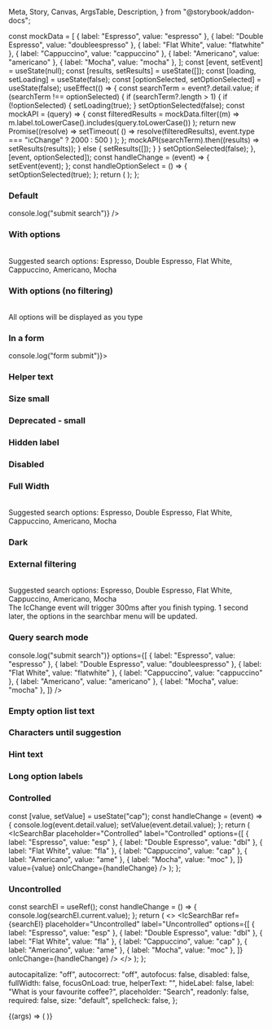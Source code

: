   Meta,
  Story,
  Canvas,
  ArgsTable,
  Description,
} from "@storybook/addon-docs";

<Meta title="Search bar" component={IcSearchBar} />

<Description markdown={readme} />

  const mockData = [
    { label: "Espresso", value: "espresso" },
    { label: "Double Espresso", value: "doubleespresso" },
    { label: "Flat White", value: "flatwhite" },
    { label: "Cappuccino", value: "cappuccino" },
    { label: "Americano", value: "americano" },
    { label: "Mocha", value: "mocha" },
  ];
  const [event, setEvent] = useState(null);
  const [results, setResults] = useState([]);
  const [loading, setLoading] = useState(false);
  const [optionSelected, setOptionSelected] = useState(false);
  useEffect(() => {
    const searchTerm = event?.detail.value;
    if (searchTerm !== optionSelected) {
      if (searchTerm?.length > 1) {
        if (!optionSelected) {
          setLoading(true);
        }
        setOptionSelected(false);
        const mockAPI = (query) => {
          const filteredResults = mockData.filter((m) =>
            m.label.toLowerCase().includes(query.toLowerCase())
          );
          return new Promise((resolve) =>
            setTimeout(
              () => resolve(filteredResults),
              event.type === "icChange" ? 2000 : 500
            )
          );
        };
        mockAPI(searchTerm).then((results) => setResults(results));
      } else {
        setResults([]);
      }
    }
    setOptionSelected(false);
  }, [event, optionSelected]);
  const handleChange = (event) => {
    setEvent(event);
  };
  const handleOptionSelect = () => {
    setOptionSelected(true);
  };
  return (
    <IcSearchBar
      loading={loading}
      timeout={1000}
      debounce={300}
      placeholder="Type to search"
      label="Search for coffee"
      onIcChange={handleChange}
      onIcRetryLoad={handleChange}
      onIcOptionSelect={handleOptionSelect}
      disableFilter
      options={results}
      loadingLabel="Loading time"
      loadingErrorLabel="Oops error"
    />
  );
};

### Default

<Canvas>
  <Story name="Default">
    <IcSearchBar
      label="What is your favourite coffee?"
      onIcSubmitSearch={() => console.log("submit search")}
    />
  </Story>
</Canvas>

### With options

<Canvas>
  <Story name="With options">
    <IcSearchBar
      label="What is your favourite coffee?"
      options={[
        { label: "Espresso", value: "espresso" },
        { label: "Double Espresso", value: "doubleespresso" },
        { label: "Flat White", value: "flatwhite" },
        { label: "Cappuccino", value: "cappuccino" },
        { label: "Americano", value: "americano" },
        { label: "Mocha", value: "mocha" },
      ]}
    />
    <br />
    <IcTypography>
      Suggested search options: Espresso, Double Espresso, Flat White,
      Cappuccino, Americano, Mocha
    </IcTypography>
  </Story>
</Canvas>

### With options (no filtering)

<Canvas>
  <Story name="With options (no filtering)">
    <IcSearchBar
      label="What is your favourite coffee?"
      disableFilter
      options={[
        { label: "Espresso", value: "espresso" },
        { label: "Double Espresso", value: "doubleespresso" },
        { label: "Flat White", value: "flatwhite" },
        { label: "Cappuccino", value: "cappuccino" },
        { label: "Americano", value: "americano" },
        { label: "Mocha", value: "mocha" },
      ]}
    />
    <br />
    <IcTypography>All options will be displayed as you type</IcTypography>
  </Story>
</Canvas>

### In a form

<Canvas>
  <Story name="In a form">
    <form onSubmit={() => console.log("form submit")}>
      <IcSearchBar label="What is your favourite coffee?" />
    </form>
  </Story>
</Canvas>

### Helper text

<Canvas>
  <Story name="Helper text">
    <IcSearchBar
      label="What is your favourite coffee?"
      helperText="Some helper text"
    />
  </Story>
</Canvas>

### Size small

<Canvas>
  <Story name="Size small">
    <IcSearchBar label="What is your favourite coffee?" size="small" />
  </Story>
</Canvas>

### Deprecated - small

<Canvas>
  <Story name="Deprecated - small">
    <IcSearchBar label="What is your favourite coffee?" small />
  </Story>
</Canvas>

### Hidden label

<Canvas>
  <Story name="Hidden label">
    <IcSearchBar label="What is your favourite coffee?" hideLabel />
  </Story>
</Canvas>

### Disabled

<Canvas>
  <Story name="Disabled">
    <IcSearchBar label="What is your favourite coffee?" disabled />
  </Story>
</Canvas>

### Full Width

<Canvas>
  <Story name="Full Width">
    <IcSearchBar
      label="What is your favourite coffee?"
      fullWidth
      options={[
        { label: "Espresso", value: "espresso" },
        { label: "Double Espresso", value: "doubleespresso" },
        { label: "Flat White", value: "flatwhite" },
        { label: "Cappuccino", value: "cappuccino" },
        { label: "Americano", value: "americano" },
        { label: "Mocha", value: "mocha" },
      ]}
    />
    <br />
    <IcTypography>
      Suggested search options: Espresso, Double Espresso, Flat White,
      Cappuccino, Americano, Mocha
    </IcTypography>
  </Story>
</Canvas>

### Dark

<Canvas>
  <Story
    name="Dark"
    parameters={{
      backgrounds: { default: "dark" },
    }}
  >
    <IcSearchBar label="What is your favourite coffee?" dark />
  </Story>
</Canvas>

### External filtering

<Canvas>
  <Story name="External filtering">
    <ExternalFiltering />
    <br />
    <IcTypography>
      Suggested search options: Espresso, Double Espresso, Flat White,
      Cappuccino, Americano, Mocha
    </IcTypography>
    <br />
    <IcTypography>
      The IcChange event will trigger 300ms after you finish typing. 1 second
      later, the options in the searchbar menu will be updated.
    </IcTypography>
  </Story>
</Canvas>

### Query search mode

<Canvas>
  <Story name="Query search mode">
    <IcSearchBar
      label="What is your favourite coffee?"
      searchMode="query"
      onIcSubmitSearch={() => console.log("submit search")}
      options={[
        { label: "Espresso", value: "espresso" },
        { label: "Double Espresso", value: "doubleespresso" },
        { label: "Flat White", value: "flatwhite" },
        { label: "Cappuccino", value: "cappuccino" },
        { label: "Americano", value: "americano" },
        { label: "Mocha", value: "mocha" },
      ]}
    />
  </Story>
</Canvas>

### Empty option list text

<Canvas>
  <Story name="Empty option list text">
    <IcSearchBar
      label="What is your favourite coffee?"
      emptyOptionListText="There's nothing here"
      options={[
        { label: "Espresso", value: "espresso" },
        { label: "Double Espresso", value: "doubleespresso" },
        { label: "Flat White", value: "flatwhite" },
        { label: "Cappuccino", value: "cappuccino" },
        { label: "Americano", value: "americano" },
        { label: "Mocha", value: "mocha" },
      ]}
    />
  </Story>
</Canvas>

### Characters until suggestion

<Canvas>
  <Story name="Characters until suggestion">
    <IcSearchBar
      label="What is your favourite coffee?"
      charactersUntilSuggestion={5}
      options={[
        { label: "Espresso", value: "espresso" },
        { label: "Double Espresso", value: "doubleespresso" },
        { label: "Flat White", value: "flatwhite" },
        { label: "Cappuccino", value: "cappuccino" },
        { label: "Americano", value: "americano" },
        { label: "Mocha", value: "mocha" },
      ]}
    />
  </Story>
</Canvas>

### Hint text

<Canvas>
  <Story name="Hint text">
    <IcSearchBar
      label="What is your favourite coffee?"
      hintText="You can use up and down arrows to navigate the options when they are available, and press enter to select an option."
      options={[
        { label: "Espresso", value: "espresso" },
        { label: "Double Espresso", value: "doubleespresso" },
        { label: "Flat White", value: "flatwhite" },
        { label: "Cappuccino", value: "cappuccino" },
        { label: "Americano", value: "americano" },
        { label: "Mocha", value: "mocha" },
      ]}
    />
  </Story>
</Canvas>

### Long option labels

<Canvas>
  <Story name="Long option labels">
    <IcSearchBar
      label="What is your favourite coffee?"
      options={[
        { label: "Espresso because it tastes like coffee", value: "espresso" },
        { label: "Double Espresso because it tastes like double the amount of coffee", value: "doubleespresso" },
        { label: "Reallylongonewordanswerthatcouldbethenameofacoffee", value: "flatwhite" },
      ]}
    />
  </Story>
</Canvas>

### Controlled

  const [value, setValue] = useState("cap");
  const handleChange = (event) => {
    console.log(event.detail.value);
    setValue(event.detail.value);
  };
  return (
    <IcSearchBar
      placeholder="Controlled"
      label="Controlled"
      options={[
        { label: "Espresso", value: "esp" },
        { label: "Double Espresso", value: "dbl" },
        { label: "Flat White", value: "fla" },
        { label: "Cappuccino", value: "cap" },
        { label: "Americano", value: "ame" },
        { label: "Mocha", value: "moc" },
      ]}
      value={value}
      onIcChange={handleChange}
    />
  );
};

<Canvas>
  <Story name="Controlled">
    <ControlledExample />
  </Story>
</Canvas>

### Uncontrolled

  const searchEl = useRef();
  const handleChange = () => {
    console.log(searchEl.current.value);
  };
  return (
    <>
      <IcSearchBar
        ref={searchEl}
        placeholder="Uncontrolled"
        label="Uncontrolled"
        options={[
          { label: "Espresso", value: "esp" },
          { label: "Double Espresso", value: "dbl" },
          { label: "Flat White", value: "fla" },
          { label: "Cappuccino", value: "cap" },
          { label: "Americano", value: "ame" },
          { label: "Mocha", value: "moc" },
        ]}
        onIcChange={handleChange}
      />
    </>
  );
};

<Canvas>
  <Story name="Uncontrolled">
    <Uncontrolled />
  </Story>
</Canvas>

  autocapitalize: "off",
  autocorrect: "off",
  autofocus: false,
  disabled: false,
  fullWidth: false,
  focusOnLoad: true,
  helperText: "",
  hideLabel: false,
  label: "What is your favourite coffee?",
  placeholder: "Search",
  readonly: false,
  required: false,
  size: "default",
  spellcheck: false,
};

<Canvas>
  <Story
    args={defaultArgs}
    argTypes={{
      autocapitalize: {
        options: ["off", "none", "on", "sentences", "words", "characters"],
        control: { type: "select" },
      },
      autocorrect: {
        options: ["on", "off"],
        control: { type: "inline-radio" },
      },
      size: {
        options: ["default", "small"],
        control: { type: "inline-radio" },
      }
    }}
    name="Playground"
  >
    {(args) => (
      <IcSearchBar
          autocapitalize={args.autocapitalize}
          autocorrect={args.autocorrect}
          autofocus={args.autofocus}
          label={args.label}
          required={args.required}
          readonly={args.readonly}
          spellcheck={args.spellcheck}
          disabled={args.disabled}
          fullWidth={args.fullWidth}
          focusOnLoad={args.focusOnLoad}
          helperText={args.helperText}
          hideLabel={args.hideLabel}
          placeholder={args.placeholder}
          size={args.size}
          options={[
            { label: "Espresso", value: "espresso" },
            { label: "Double Espresso", value: "doubleespresso" },
            { label: "Flat White", value: "flatwhite" },
            { label: "Cappuccino", value: "cappuccino" },
            { label: "Americano", value: "americano" },
            { label: "Mocha", value: "mocha" },
          ]}
        />
    )}
  </Story>
</Canvas>
